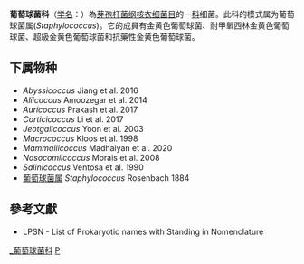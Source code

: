 {{Automatic taxobox
| taxon = Staphylococcaceae
| authority = Schleifer and Bell, 2010
| type genus = 葡萄球菌属<br>''Staphylococcus''
| type genus authority = Rosenbach, 1884
}}
'''葡萄球菌科'''（[[学名|学名]]：{{lang|la|''Staphylococcaceae''}}）為[[芽孢杆菌纲|芽孢杆菌纲]][[核衣细菌目|核衣细菌目]]的一[[科|科]]细菌。此科的模式属为葡萄球菌属(''Staphylococcus'')。它的成員有金黄色葡萄球菌、耐甲氧西林金黄色葡萄球菌、超級金黄色葡萄球菌和抗藥性金黄色葡萄球菌。

==下属物种==
* ''Abyssicoccus'' Jiang et al. 2016
* ''Aliicoccus'' Amoozegar et al. 2014
* ''Auricoccus'' Prakash et al. 2017
* ''Corticicoccus'' Li et al. 2017
* ''Jeotgalicoccus'' Yoon et al. 2003
* ''Macrococcus'' Kloos et al. 1998
* ''Mammaliicoccus'' Madhaiyan et al. 2020
* ''Nosocomiicoccus'' Morais et al. 2008
* ''Salinicoccus'' Ventosa et al. 1990
* [[葡萄球菌属|葡萄球菌属]] ''Staphylococcus'' Rosenbach 1884

==參考文獻==
{{reflist}}
* LPSN - List of Prokaryotic names with Standing in Nomenclature

{{taxonbar}}

[[Category:_葡萄球菌科|]]
[[Category:2010年描述的分类群|P]]